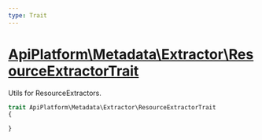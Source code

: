 ```yaml
---
type: Trait
---
```


# [ApiPlatform\Metadata\Extractor\ResourceExtractorTrait](/docs/reference/Metadata/Extractor/ResourceExtractorTrait)

Utils for ResourceExtractors.


```php
trait ApiPlatform\Metadata\Extractor\ResourceExtractorTrait
{

}
```